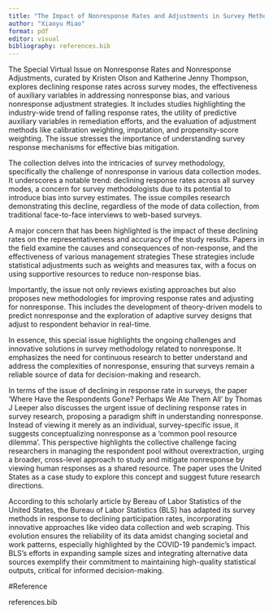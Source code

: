 ```yaml
---
title: "The Impact of Nonresponse Rates and Adjustments in Survey Methodology"
author: "Xiaoyu Miao"
format: pdf
editor: visual
bibliography: references.bib
---
```


The Special Virtual Issue on Nonresponse Rates and Nonresponse Adjustments, curated by Kristen Olson and Katherine Jenny Thompson, explores declining response rates across survey modes, the effectiveness of auxiliary variables in addressing nonresponse bias, and various nonresponse adjustment strategies. It includes studies highlighting the industry-wide trend of falling response rates, the utility of predictive auxiliary variables in remediation efforts, and the evaluation of adjustment methods like calibration weighting, imputation, and propensity-score weighting. The issue stresses the importance of understanding survey response mechanisms for effective bias mitigation.

The collection delves into the intricacies of survey methodology, specifically the challenge of nonresponse in various data collection modes. It underscores a notable trend: declining response rates across all survey modes, a concern for survey methodologists due to its potential to introduce bias into survey estimates. The issue compiles research demonstrating this decline, regardless of the mode of data collection, from traditional face-to-face interviews to web-based surveys.

A major concern that has been highlighted is the impact of these declining rates on the representativeness and accuracy of the study results. Papers in the field examine the causes and consequences of non-response, and the effectiveness of various management strategies These strategies include statistical adjustments such as weights and measures tax, with a focus on using supportive resources to reduce non-response bias.

Importantly, the issue not only reviews existing approaches but also proposes new methodologies for improving response rates and adjusting for nonresponse. This includes the development of theory-driven models to predict nonresponse and the exploration of adaptive survey designs that adjust to respondent behavior in real-time.

In essence, this special issue highlights the ongoing challenges and innovative solutions in survey methodology related to nonresponse. It emphasizes the need for continuous research to better understand and address the complexities of nonresponse, ensuring that surveys remain a reliable source of data for decision-making and research.

In terms of the issue of declining in response rate in surveys, the paper ‘Where Have the Respondents Gone? Perhaps We Ate Them All’ by Thomas J Leeper also discusses the urgent issue of declining response rates in survey research, proposing a paradigm shift in understanding nonresponse. Instead of viewing it merely as an individual, survey-specific issue, it suggests conceptualizing nonresponse as a ‘common pool resource dilemma’. This perspective highlights the collective challenge facing researchers in managing the respondent pool without overextraction, urging a broader, cross-level approach to study and mitigate nonresponse by viewing human responses as a shared resource. The paper uses the United States as a case study to explore this concept and suggest future research directions.

According to this scholarly article by Bereau of Labor Statistics of the United States, the Bureau of Labor Statistics (BLS) has adapted its survey methods in response to declining participation rates, incorporating innovative approaches like video data collection and web scraping. This evolution ensures the reliability of its data amidst changing societal and work patterns, especially highlighted by the COVID-19 pandemic's impact. BLS's efforts in expanding sample sizes and integrating alternative data sources exemplify their commitment to maintaining high-quality statistical outputs, critical for informed decision-making.

#Reference

references.bib
